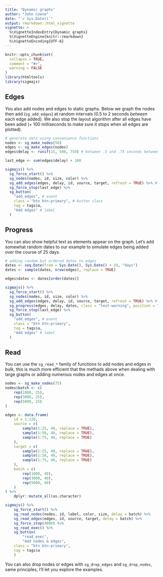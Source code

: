```yaml
---
title: "Dynamic graphs"
author: "John Coene"
date: "`r Sys.Date()`"
output: rmarkdown::html_vignette
vignette: >
  %\VignetteIndexEntry{Dynamic graphs}
  %\VignetteEngine{knitr::rmarkdown}
  %\VignetteEncoding{UTF-8}
---
```


```r
knitr::opts_chunk$set(
  collapse = TRUE,
  comment = "#>",
  warning = FALSE
)
library(htmltools)
library(sigmajs)
```

## Edges

You also add nodes and edges to static graphs. Below we graph the nodes then add (`sg_add_edges`) at random intervals (0.5 to 2 seconds *between* each edge added). We also stop the layout algorithm after all edges have been aded (+ 100 milliseconds to make sure it stops when all edges are plotted).

```r
# generate data using convenience functions
nodes <- sg_make_nodes(50)
edges <- sg_make_edges(nodes)
edges$delay <- runif(15, 500, 750) # between .5 and .75 seconds between each edge

last_edge <- sum(edges$delay) + 100

sigmajs() %>%
  sg_force_start() %>%
  sg_nodes(nodes, id, size, color) %>%
  sg_add_edges(edges, delay, id, source, target, refresh = TRUE) %>% # read delay documentation
  sg_force_stop(last_edge) %>% 
  sg_button(
    "add_edges", # event
    class = "btn btn-primary", # button class
    tag = tags$a,
    "Add edges" # label
  )
```

## Progress

You can also show helpful text as elements appear on the graph. Let's add somewhat random dates to our example to simulate edges being added over the course of 25 days.

```r
# adding random but ordered dates to edges
dates <- seq.Date(from = Sys.Date(), Sys.Date() + 24, "days")
dates <- sample(dates, nrow(edges), replace = TRUE)

edges$dates <- dates[order(dates)]

sigmajs() %>%
  sg_force_start() %>%
  sg_nodes(nodes, id, size, color) %>%
  sg_add_edges(edges, delay, id, source, target, refresh = TRUE) %>% # read delay documentation
  sg_progress(edges, delay, dates, class = "text-warning", position = "bottom") %>% # add progress text
  sg_force_stop(last_edge) %>% 
  sg_button(
    "add_edges", # event
    class = "btn btn-primary",
    tag = tags$a,
    "Add edges" # label
  )
```

## Read

You can use the `sg_read_*` family of functions to add nodes and edges in bulk, this is much more efficient that the methads above when dealing with large graphs or adding numerous nodes and edges at once.

```r
nodes <- sg_make_nodes(75)
nodes$batch <- c(
	rep(1000, 25),
	rep(3000, 25),
	rep(5000, 25)
)

edges <- data.frame(
	id = 1:120,
	source = c(
		sample(1:25, 40, replace = TRUE),
		sample(1:50, 40, replace = TRUE),
		sample(1:75, 40, replace = TRUE)
	),
	target = c(
		sample(1:25, 40, replace = TRUE),
		sample(1:50, 40, replace = TRUE),
		sample(1:75, 40, replace = TRUE)
	),
	batch = c(
		rep(1000, 40),
		rep(3000, 40),
		rep(5000, 40)
	)
) %>% 
	dplyr::mutate_all(as.character)

sigmajs() %>% 
	sg_force_start() %>% 
	sg_read_nodes(nodes, id, label, color, size, delay = batch) %>% 
	sg_read_edges(edges, id, source, target, delay = batch) %>% 
	sg_force_stop(4000) %>% 
	sg_read_exec() %>% 
	sg_button(
		"read_exec", 
		"Add nodes & edges",
    class = "btn btn-primary",
    tag = tags$a
	)
```

You can also drop nodes or edges with `sg_drop_edges` and `sg_drop_nodes`, same principles, I'll let you explore the examples.